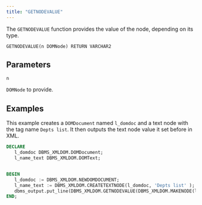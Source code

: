 ```yaml
---
title: "GETNODEVALUE"
---
```


The `GETNODEVALUE` function provides the value of the node, depending on its type.

```
GETNODEVALUE(n DOMNode) RETURN VARCHAR2
```

## Parameters

`n`

`DOMNode` to provide.

## Examples

This example creates a `DOMDocument` named `l_domdoc` and a text node with the tag name `Depts list`. It then outputs the text node value it set before in XML.

```sql
DECLARE
   l_domdoc DBMS_XMLDOM.DOMDocument;
   l_name_text DBMS_XMLDOM.DOMText;


BEGIN
   l_domdoc := DBMS_XMLDOM.NEWDOMDOCUMENT;
   l_name_text := DBMS_XMLDOM.CREATETEXTNODE(l_domdoc, 'Depts list' );
   dbms_output.put_line(DBMS_XMLDOM.GETNODEVALUE(DBMS_XMLDOM.MAKENODE(l_name_text)));
END;
```
